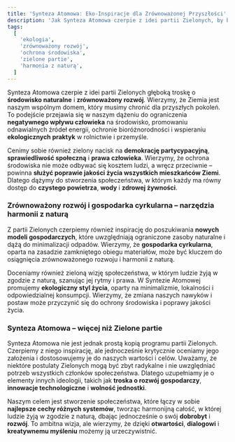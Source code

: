 ```yaml
---
title: 'Synteza Atomowa: Eko-Inspiracje dla Zrównoważonej Przyszłości'
description: 'Jak Synteza Atomowa czerpie z idei partii Zielonych, by budować społeczeństwo w harmonii z naturą.'
tags:
  [
    'ekologia',
    'zrównoważony rozwój',
    'ochrona środowiska',
    'zielone partie',
    'harmonia z naturą',
  ]
---
```


Synteza Atomowa czerpie z idei partii Zielonych głęboką troskę o **środowisko naturalne** i **zrównoważony rozwój**. Wierzymy, że Ziemia jest naszym wspólnym domem, który musimy chronić dla przyszłych pokoleń. To podejście przejawia się w naszym dążeniu do ograniczenia **negatywnego wpływu człowieka** na środowisko, promowaniu odnawialnych źródeł energii, ochronie bioróżnorodności i wspieraniu **ekologicznych praktyk** w rolnictwie i przemyśle.

Cenimy sobie również zielony nacisk na **demokrację partycypacyjną**, **sprawiedliwość społeczną** i **prawa człowieka**. Wierzymy, że ochrona środowiska nie może odbywać się kosztem ludzi, a wręcz przeciwnie – powinna **służyć poprawie jakości życia wszystkich mieszkańców Ziemi**. Dlatego dążymy do stworzenia społeczeństwa, w którym każdy ma równy dostęp do **czystego powietrza**, **wody** i **zdrowej żywności**.

### Zrównoważony rozwój i gospodarka cyrkularna – narzędzia harmonii z naturą

Z partii Zielonych czerpiemy również inspirację do poszukiwania **nowych modeli gospodarczych**, które uwzględniają ograniczone zasoby naturalne i dążą do minimalizacji odpadów. Wierzymy, że **gospodarka cyrkularna**, oparta na zasadzie zamkniętego obiegu materiałów, może być kluczem do osiągnięcia zrównoważonego rozwoju i harmonii z naturą.

Doceniamy również zieloną wizję społeczeństwa, w którym ludzie żyją w zgodzie z naturą, szanując jej rytmy i prawa. W Syntezie Atomowej promujemy **ekologiczny styl życia**, oparty na minimalizmie, lokalności i odpowiedzialnej konsumpcji. Wierzymy, że zmiana naszych nawyków i postaw może przyczynić się do ochrony środowiska i poprawy jakości życia.

### Synteza Atomowa – więcej niż Zielone partie

Synteza Atomowa nie jest jednak prostą kopią programu partii Zielonych. Czerpiemy z niego inspirację, ale jednocześnie krytycznie oceniamy jego założenia i dostosowujemy je do naszych wartości i celów. Uważamy, że niektóre postulaty Zielonych mogą być zbyt radykalne i nie uwzględniać potrzeb wszystkich członków społeczeństwa. Dlatego uzupełniamy je o elementy innych ideologii, takich jak **troska o rozwój gospodarczy**, **innowacje technologiczne** i **wolność jednostki**.

Naszym celem jest stworzenie społeczeństwa, które łączy w sobie **najlepsze cechy różnych systemów**, tworząc harmonijną całość, w której ludzie żyją w zgodzie z naturą, dbając jednocześnie o swój **dobrobyt** i **rozwój**. To ambitna wizja, ale wierzymy, że dzięki **otwartości**, **dialogowi** i **kreatywnemu myśleniu** możemy ją urzeczywistnić.
